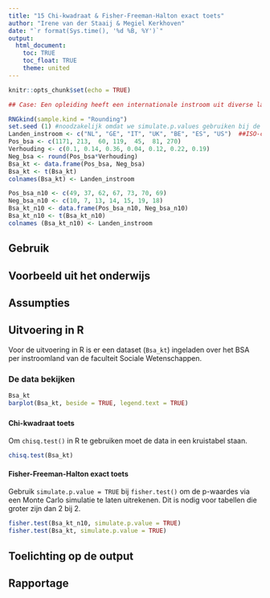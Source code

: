 ```yaml
---
title: "15 Chi-kwadraat & Fisher-Freeman-Halton exact toets"
author: "Irene van der Staaij & Megiel Kerkhoven"
date: "`r format(Sys.time(), '%d %B, %Y')`"
output: 
  html_document:
    toc: TRUE
    toc_float: TRUE
    theme: united
---
```


```r
knitr::opts_chunk$set(echo = TRUE)
```


```r
## Case: Een opleiding heeft een internationale instroom uit diverse landen. Krijgen studenten uit bepaalde landen vaker een positief BSA dan studenten uit andere landen?

RNGkind(sample.kind = "Rounding")
set.seed (1) #noodzakelijk omdat we simulate.p.values gebruiken bij de fisher.test
Landen_instroom <- c("NL", "GE", "IT", "UK", "BE", "ES", "US")  ##ISO-codes
Pos_bsa <- c(1171, 213,  60, 119,  45,  81, 270)
Verhouding <- c(0.1, 0.14, 0.36, 0.04, 0.12, 0.22, 0.19)
Neg_bsa <- round(Pos_bsa*Verhouding)
Bsa_kt <- data.frame(Pos_bsa, Neg_bsa)
Bsa_kt <- t(Bsa_kt)
colnames(Bsa_kt) <- Landen_instroom

Pos_bsa_n10 <- c(49, 37, 62, 67, 73, 70, 69)
Neg_bsa_n10 <- c(10, 7, 13, 14, 15, 19, 18)
Bsa_kt_n10 <- data.frame(Pos_bsa_n10, Neg_bsa_n10)
Bsa_kt_n10 <- t(Bsa_kt_n10)
colnames (Bsa_kt_n10) <- Landen_instroom
```

## Gebruik

## Voorbeeld uit het onderwijs

## Assumpties

## Uitvoering in R
Voor de uitvoering in R is er een dataset (`Bsa_kt`) ingeladen over het BSA per instroomland van de faculteit Sociale Wetenschappen.

### De data bekijken
```r
Bsa_kt
barplot(Bsa_kt, beside = TRUE, legend.text = TRUE)
```

### {.tabset .tabset-fade}
#### Chi-kwadraat toets
Om `chisq.test()` in R te gebruiken moet de data in een kruistabel staan.
```r
chisq.test(Bsa_kt)
```

#### Fisher-Freeman-Halton exact toets
Gebruik `simulate.p.value = TRUE` bij `fisher.test()` om de p-waardes via een Monte Carlo simulatie te laten uitrekenen. Dit is nodig voor tabellen die groter zijn dan 2 bij 2.
``` r
fisher.test(Bsa_kt_n10, simulate.p.value = TRUE)
fisher.test(Bsa_kt, simulate.p.value = TRUE)
```

## Toelichting op de output

## Rapportage
